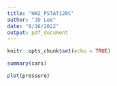---
title: "HW2_PSTAT120C"
author: "JD Lee"
date: "8/16/2022"
output: pdf_document
---

```{r setup, include=FALSE}
knitr::opts_chunk$set(echo = TRUE)
```

```{r cars}
summary(cars)
```



```{r pressure, echo=FALSE}
plot(pressure)
```

